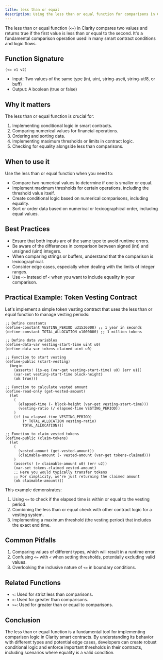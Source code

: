 ```yaml
---
title: less than or equal
description: Using the less than or equal function for comparisons in Clarity smart contracts.
---
```


The less than or equal function (`<=`) in Clarity compares two values and returns true if the first value is less than or equal to the second. It's a fundamental comparison operation used in many smart contract conditions and logic flows.

## Function Signature

```clarity
(<= v1 v2)
```

- Input: Two values of the same type (int, uint, string-ascii, string-utf8, or buff)
- Output: A boolean (true or false)

## Why it matters

The less than or equal function is crucial for:

1. Implementing conditional logic in smart contracts.
2. Comparing numerical values for financial operations.
3. Ordering and sorting data.
4. Implementing maximum thresholds or limits in contract logic.
5. Checking for equality alongside less than comparisons.

## When to use it

Use the less than or equal function when you need to:

- Compare two numerical values to determine if one is smaller or equal.
- Implement maximum thresholds for certain operations, including the threshold value itself.
- Create conditional logic based on numerical comparisons, including equality.
- Sort or order data based on numerical or lexicographical order, including equal values.

## Best Practices

- Ensure that both inputs are of the same type to avoid runtime errors.
- Be aware of the differences in comparison between signed (int) and unsigned (uint) integers.
- When comparing strings or buffers, understand that the comparison is lexicographical.
- Consider edge cases, especially when dealing with the limits of integer ranges.
- Use `<=` instead of `<` when you want to include equality in your comparison.

## Practical Example: Token Vesting Contract

Let's implement a simple token vesting contract that uses the less than or equal function to manage vesting periods:

```clarity
;; Define constants
(define-constant VESTING_PERIOD u31536000) ;; 1 year in seconds
(define-constant TOTAL_ALLOCATION u1000000) ;; 1 million tokens

;; Define data variables
(define-data-var vesting-start-time uint u0)
(define-data-var tokens-claimed uint u0)

;; Function to start vesting
(define-public (start-vesting)
  (begin
    (asserts! (is-eq (var-get vesting-start-time) u0) (err u1))
    (var-set vesting-start-time block-height)
    (ok true)))

;; Function to calculate vested amount
(define-read-only (get-vested-amount)
  (let
    (
      (elapsed-time (- block-height (var-get vesting-start-time)))
      (vesting-ratio (/ elapsed-time VESTING_PERIOD))
    )
    (if (<= elapsed-time VESTING_PERIOD)
        (* TOTAL_ALLOCATION vesting-ratio)
        TOTAL_ALLOCATION)))

;; Function to claim vested tokens
(define-public (claim-tokens)
  (let
    (
      (vested-amount (get-vested-amount))
      (claimable-amount (- vested-amount (var-get tokens-claimed)))
    )
    (asserts! (> claimable-amount u0) (err u2))
    (var-set tokens-claimed vested-amount)
    ;; Here you would typically transfer tokens
    ;; For simplicity, we're just returning the claimed amount
    (ok claimable-amount)))
```

This example demonstrates:
1. Using `<=` to check if the elapsed time is within or equal to the vesting period.
2. Combining the less than or equal check with other contract logic for a vesting system.
3. Implementing a maximum threshold (the vesting period) that includes the exact end time.

## Common Pitfalls

1. Comparing values of different types, which will result in a runtime error.
2. Confusing `<=` with `<` when setting thresholds, potentially excluding valid values.
3. Overlooking the inclusive nature of `<=` in boundary conditions.

## Related Functions

- `<`: Used for strict less than comparisons.
- `>`: Used for greater than comparisons.
- `>=`: Used for greater than or equal to comparisons.

## Conclusion

The less than or equal function is a fundamental tool for implementing comparison logic in Clarity smart contracts. By understanding its behavior with different types and potential edge cases, developers can create robust conditional logic and enforce important thresholds in their contracts, including scenarios where equality is a valid condition.
